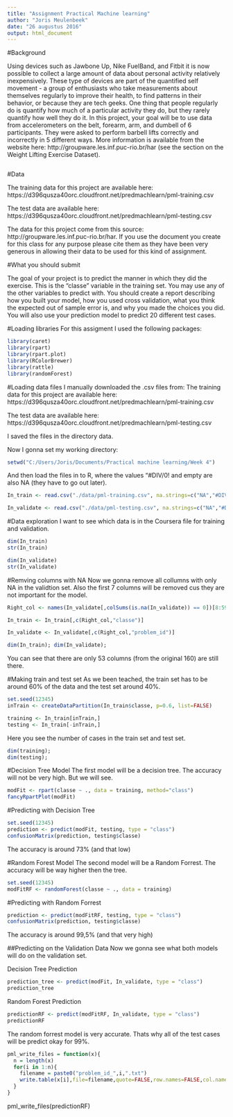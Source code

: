 ---
title: "Assignment Practical Machine learning"
author: "Joris Meulenbeek"
date: "26 augustus 2016"
output: html_document
---

#Background

Using devices such as Jawbone Up, Nike FuelBand, and Fitbit it is now possible to collect a large amount of data about personal activity relatively inexpensively. These type of devices are part of the quantified self movement - a group of enthusiasts who take measurements about themselves regularly to improve their health, to find patterns in their behavior, or because they are tech geeks. One thing that people regularly do is quantify how much of a particular activity they do, but they rarely quantify how well they do it. In this project, your goal will be to use data from accelerometers on the belt, forearm, arm, and dumbell of 6 participants. They were asked to perform barbell lifts correctly and incorrectly in 5 different ways. More information is available from the website here: http://groupware.les.inf.puc-rio.br/har (see the section on the Weight Lifting Exercise Dataset). 
```{r}

```

#Data 

The training data for this project are available here: 
https://d396qusza40orc.cloudfront.net/predmachlearn/pml-training.csv

The test data are available here:
https://d396qusza40orc.cloudfront.net/predmachlearn/pml-testing.csv

The data for this project come from this source: http://groupware.les.inf.puc-rio.br/har. If you use the document you create for this class for any purpose please cite them as they have been very generous in allowing their data to be used for this kind of assignment. 

#What you should submit

The goal of your project is to predict the manner in which they did the exercise. This is the "classe" variable in the training set. You may use any of the other variables to predict with. You should create a report describing how you built your model, how you used cross validation, what you think the expected out of sample error is, and why you made the choices you did. You will also use your prediction model to predict 20 different test cases. 

#Loading libraries
For this assigment I used the following packages:


```{r}
library(caret)
library(rpart)
library(rpart.plot)
library(RColorBrewer)
library(rattle)
library(randomForest)
```

#Loading data files
I manually downloaded the .csv files from:
The training data for this project are available here: 
https://d396qusza40orc.cloudfront.net/predmachlearn/pml-training.csv

The test data are available here:
https://d396qusza40orc.cloudfront.net/predmachlearn/pml-testing.csv

I saved the files in the directory data. 

Now I gonna set my working directory:
```{r}
setwd("C:/Users/Joris/Documents/Practical machine learning/Week 4")
```

And then load the files in to R, where the values "#DIV/0! and empty are also NA (they have to go out later). 
```{r}
In_train <- read.csv("./data/pml-training.csv", na.strings=c("NA","#DIV/0!",""))
```
```{r}
In_validate <- read.csv("./data/pml-testing.csv", na.strings=c("NA","#DIV/0!",""))
```

#Data exploration
I want to see which data is in the Coursera file for training and validation.
```{r}
dim(In_train)
str(In_train)
```
```{r}
dim(In_validate)
str(In_validate)
```

#Remving columns with NA
Now we gonna remove all collumns with only NA in the validtion set. Also the first 7 columns will be removed cus they are not important for the model. 
```{r}
Right_col <- names(In_validate[,colSums(is.na(In_validate)) == 0])[8:59]
```
```{r}
In_train <- In_train[,c(Right_col,"classe")]
```
```{r}
In_validate <- In_validate[,c(Right_col,"problem_id")]
```
```{r}
dim(In_train); dim(In_validate);
```
You can see that there are only 53 columns (from the original 160) are still there.

#Making train and test set
As we been teached, the train set has to be around 60% of the data and the test set around 40%. 

```{r}
set.seed(12345)
inTrain <- createDataPartition(In_train$classe, p=0.6, list=FALSE)
```

```{r}
training <- In_train[inTrain,]
testing <- In_train[-inTrain,]
```

Here you see the number of cases in the train set and test set.
```{r}
dim(training); 
dim(testing);
```
#Decision Tree Model
The first model will be a decision tree. The accuracy will not be very high.
But we will see.

```{r}
modFit <- rpart(classe ~ ., data = training, method="class")
fancyRpartPlot(modFit)
```
#Predicting with Decision Tree
```{r}
set.seed(12345)
prediction <- predict(modFit, testing, type = "class")
confusionMatrix(prediction, testing$classe)
```
The accuracy is around 73% (and that low)

#Random Forest Model
The second model will be a Random Forrest. The accuracy will be way higher then the tree.
```{r}
set.seed(12345)
modFitRF <- randomForest(classe ~ ., data = training)
```
#Predicting with Random Forrest
```{r}
prediction <- predict(modFitRF, testing, type = "class")
confusionMatrix(prediction, testing$classe)
```
The accuracy is around 99,5% (and that very high)

##Predicting on the Validation Data
Now we gonna see what both models will do on the validation set.

Decision Tree Prediction
```{r}
prediction_tree <- predict(modFit, In_validate, type = "class")
prediction_tree
```
Random Forest Prediction
```{r}
predictionRF <- predict(modFitRF, In_validate, type = "class")
predictionRF
```
The random forrest model is very accurate. Thats why all of the test cases will be predict okay for 99%. 
```{r}
pml_write_files = function(x){
  n = length(x)
  for(i in 1:n){
    filename = paste0("problem_id_",i,".txt")
    write.table(x[i],file=filename,quote=FALSE,row.names=FALSE,col.names=FALSE)
  }
}
```
pml_write_files(predictionRF)
